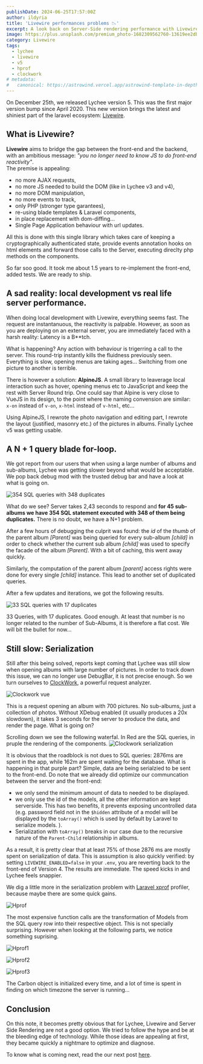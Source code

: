 ```yaml
---
publishDate: 2024-06-25T17:57:00Z
author: ildyria
title: 'Livewire performances problems 📉'
excerpt: A look back on Server-Side rendering performance with Livewire in Lychee v5. 
image: https://plus.unsplash.com/premium_photo-1682309562760-13619ee2dbd1?q=80&w=3312&auto=format&fit=crop&ixlib=rb-4.0.3&ixid=M3wxMjA3fDB8MHxwaG90by1wYWdlfHx8fGVufDB8fHx8fA%3D%3D
category: Livewire
tags:
  - lychee
  - livewire
  - v5
  - hprof
  - clockwork
# metadata:
#   canonical: https://astrowind.vercel.app/astrowind-template-in-depth
---
```



On December 25th, we released Lychee version 5. This was the first major version bump since April 2020.
This new version brings the latest and shiniest part of the laravel ecosystem: [Livewire](https://github.com/livewire/livewire).

## What is Livewire?

**Livewire** aims to bridge the gap between the front-end and the backend, with an ambitious message:
*"you no longer need to know JS to do front-end reactivity"*.  
The premise is appealing:

- no more AJAX requests,
- no more JS needed to build the DOM (like in Lychee v3 and v4),
- no more DOM manipulation,
- no more events to track,
- only PHP (stronger type garantees),
- re-using blade templates & Laravel components, 
- in place replacement with dom-diffing...
- Single Page Application behaviour with url updates.

All this is done with this single library which takes care of keeping a cryptographically authenticated state,
provide events annotation hooks on html elements and forward those calls to the Server, executing direclty 
php methods on the components.

So far soo good. It took me about 1.5 years to re-implement the front-end, added tests. We are ready to ship.

## A sad reality: local development vs real life server performance.

When doing local development with Livewire, everything seems fast. The request are instantanuous, the reactivity is palpable.
However, as soon as you are deploying on an external server, you are immediately faced with a harsh reality: Latency is a B**tch.

What is happening? Any action with behaviour is trigerring a call to the server. This round-trip instantly kills the fluidness previously seen.
Everything is slow, opening menus are taking ages... Switching from one picture to another is terrible.

There is however a solution: **AlpineJS**. A small library to leaverage local interaction such as hover,
opening menus etc to JavaScript and keep the rest with Server Round trip. One could say that Alpine is very close to VueJS in its design,
to the point where the naming convension are similar: `x-on` instead of `v-on`, `x-html` instead of `v-html`, etc...

Using AlpineJS, I rewrote the photo navigation and editing part, I rewrote the layout (justified, masonry etc.) of the pictures in albums.
Finally Lychee v5 was getting usable.

## A N + 1 query blade for-loop.

We got report from our users that when using a large number of albums and sub-albums, Lychee was getting slower beyond what would be acceptable.
We pop back debug mod with the trusted debug bar and have a look at what is going on.

![354 SQL queries with 348 duplicates](/blog/livewire-analysis/queries.png)

What do we see? Server takes 2,43 seconds to respond and **for 45 sub-albums we have 354 SQL statement executed with 348 of them being duplicates.**
There is no doubt, we have a N+1 problem.

After a few hours of debugging the culprit was found: the *id* of the *thumb* of the parent album *[Parent]* was being queried for every sub-album *[child]* in order to check whether the current sub album *[child]* was used to specify the facade of the album *[Parent]*.
With a bit of caching, this went away quickly.

Similarly, the computation of the parent album *[parent]* access rights were done for every single *[child]* instance.
This lead to another set of duplicated queries.

After a few updates and iterations, we got the following results.

![33 SQL queries with 17 duplicates](/blog/livewire-analysis/queries-gone.png)

33 Queries, with 17 duplicates. Good enough. At least that number is no longer related to the number of Sub-Albums, it is therefore a flat cost.
We will bit the bullet for now...

## Still slow: Serialization

Still after this being solved, reports kept coming that Lychee was still slow when opening albums with large number of pictures.
In order to track down this issue, we can no longer use DebugBar, it is not precise enough.
So we turn ourselves to [ClockWork](https://github.com/itsgoingd/clockwork), a powerful request analyzer.

![Clockwork vue](/blog/livewire-analysis/clockwork-top.png)

This is a request opening an album with 700 pictures. No sub-albums, just a collection of photos.
Without XDebug enabled (it usually produces a 20x slowdown), it takes 3 seconds for the server to produce the data, and render the page.
What is going on?

Scrolling down we see the following waterfal. In Red are the SQL queries, in pruple the rendering of the components.
![Clockwork serialization](/blog/livewire-analysis/clockwork-serialization.png)

It is obvious that the roadblock is not dues to SQL queries: 2876ms are spent in the app, while 162m are spent waiting for the database.
What is happening in that purple part? Simple, data are being serialzied to be sent to the front-end.
Do note that we already did optimize our communcation between the server and the front-end:

- we only send the minimum amount of data to needed to be displayed.
- we only use the id of the models, all the other information are kept serverside.
  This has two benefits, it prevents exposing uncontrolled data (e.g. password field not in the `$hidden` attribute of a model will be displayed by the `toArray()` which is used by default by Laravel to serialize models. ).
- Serialization with `toArray()` breaks in our case due to the recursive nature of the `Parent-Child` relationship in albums.

As a result, it is pretty clear that at least 75% of those 2876 ms are mostly spent on serialization of data.
This is assumption is also quickly verified: by setting `LIVEWIRE_ENABLED=false` in your `.env`, you are reverting back to the front-end of Version 4. The results are immediate. The speed kicks in and Lychee feels snappier.

We dig a little more in the serialization problem with [Laravel xprof](https://github.com/laracraft-tech/laravel-xhprof) profiler, because maybe there are some quick gains.

![Hprof](/blog/livewire-analysis/Hprof-init.png)

The most expensive function calls are the transformation of Models from the SQL query row into their respective object. This is not specially surprising. However when looking at the following parts, we notice something suprising.

![Hprof1](/blog/livewire-analysis/Hprof.png)

![Hprof2](/blog/livewire-analysis/Hprof2.png)

![Hprof3](/blog/livewire-analysis/Hprof3.png)

The Carbon object is initialized every time, and a lot of time is spent in finding on which timezone the server is running...

## Conclusion

On this note, it becomes pretty obvious that for Lychee, Livewire and Server Side Rendering are not a good option.
We tried to follow the hype and be at the bleeding edge of technology. While those ideas are appealing at first,
they became quickly a nightmare to optimize and diagnose.

To know what is coming next, read the our next post [here](future-of-lychee).